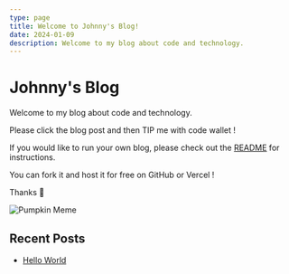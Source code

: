```yaml
---
type: page
title: Welcome to Johnny's Blog!
date: 2024-01-09
description: Welcome to my blog about code and technology.
---
```



# Johnny's Blog

Welcome to my blog about code and technology.

Please click the blog post and then TIP me with code wallet !

<CodeWallet />

If you would like to run your own blog, please check out the [README](https://github.com/johnforfar/jf-blog/blob/main/README.md) for instructions.

You can fork it and host it for free on GitHub or Vercel !

Thanks 🫡

![Pumpkin Meme](/jf-blog/pump-kin-meme.jpeg)

## Recent Posts

- [Hello World](./posts/hello-world)